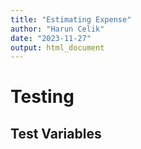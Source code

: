 ```yaml
---
title: "Estimating Expense"
author: "Harun Celik"
date: "2023-11-27"
output: html_document
---
```


# Testing

## Test Variables
```r

```

